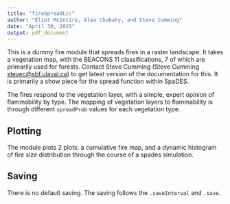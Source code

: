 ```yaml
---
title: "fireSpreadLcc"
author: "Eliot McIntire, Alex Chubaty, and Steve Cumming"
date: "April 30, 2015"
output: pdf_document
---
```


This is a dummy fire module that spreads fires in a raster landscape. It takes a vegetation map, with the BEACONS 11 classifications, 7 of which are primarily used for forests. Contact Steve Cumming (Steve Cumming <stevec@sbf.ulaval.ca>) to get latest version of the documentation for this. It is primarily a show piece for the spread function within SpaDES.

The fires respond to the vegetation layer, with a simple, expert opinion of flammability by type. The mapping of vegetation layers to flammability is through different `spreadProb` values for each vegetation type.

## Plotting

The module plots 2 plots: a cumulative fire map, and a dynamic histogram of fire size distribution through the course of a spades simulation.

## Saving

There is no default saving. The saving follows the `.saveInterval` and `.save`.
